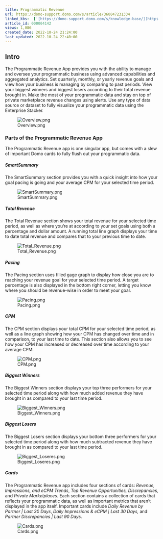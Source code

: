 ```yaml
---
title: Programmatic Revenue
url: https://domo-support.domo.com/s/article/360047231334
linked_kbs:  ['[https://domo-support.domo.com/s/knowledge-base/](https://domo-support.domo.com/s/knowledge-base/)', '[https://domo-support.domo.com/s/](https://domo-support.domo.com/s/)', '[https://domo-support.domo.com/s/topic/0TO5w000000ZampGAC](https://domo-support.domo.com/s/topic/0TO5w000000ZampGAC)', '[https://domo-support.domo.com/s/topic/0TO5w000000Zan9GAC](https://domo-support.domo.com/s/topic/0TO5w000000Zan9GAC)', '[https://domo-support.domo.com/s/article/360047231334](https://domo-support.domo.com/s/article/360047231334)', '[https://domo-support.domo.com/s/topic/0TO5w000000Zan9GAC/available-apps](https://domo-support.domo.com/s/topic/0TO5w000000Zan9GAC/available-apps)', '[https://domo-support.domo.com/s/article/360043429933](https://domo-support.domo.com/s/article/360043429933)', '[https://domo-support.domo.com/s/article/360043429953](https://domo-support.domo.com/s/article/360043429953)', '[https://domo-support.domo.com/s/article/360042925494](https://domo-support.domo.com/s/article/360042925494)', '[https://domo-support.domo.com/s/article/360043429913](https://domo-support.domo.com/s/article/360043429913)', '[https://domo-support.domo.com/s/article/4408174643607](https://domo-support.domo.com/s/article/4408174643607)', '[https://domo-support.domo.com/s/login/](https://domo-support.domo.com/s/login/)']
article_id: 000004142
views: 1,086
created_date: 2022-10-24 21:24:00
last updated: 2022-10-24 22:40:00
---
```




Intro
-----


The Programmatic Revenue App provides you with the ability to manage and oversee your programmatic business using advanced capabilities and aggregated analytics. Set quarterly, monthly, or yearly revenue goals and view how your business is managing by comparing to past periods. View your biggest winners and biggest losers according to their total revenue brought in. Make the most of your programmatic data and stay on top of private marketplace revenue changes using alerts. Use any type of data source or dataset to fully visualize your programmatic data using the Enterprise Stacker.


![Overview.png](Overview.png)


### Parts of the Programmatic Revenue App


The Programmatic Revenue app is one singular app, but comes with a slew of important Domo cards to fully flush out your programmatic data.


##### SmartSummary


The SmartSummary section provides you with a quick insight into how your goal pacing is going and your average CPM for your selected time period.


![SmartSummary.png](SmartSummary.png)


##### Total Revenue


The Total Revenue section shows your total revenue for your selected time period, as well as where you’re at according to your set goals using both a percentage and dollar amount. A running total line graph displays your time to date total revenue and compares that to your previous time to date.


![Total_Revenue.png](Total_Revenue.png)


##### Pacing


The Pacing section uses filled gage graph to display how close you are to reaching your revenue goal for your selected time period. A target percentage is also displayed in the bottom right corner, letting you know where you should be revenue-wise in order to meet your goal.


![Pacing.png](Pacing.png)


##### CPM


The CPM section displays your total CPM for your selected time period, as well as a line graph showing how your CPM has changed over time and in comparison, to your last time to date. This section also allows you to see how your CPM has increased or decreased over time according to your average CPM.


![CPM.png](CPM.png)


##### Biggest Winners


The Biggest Winners section displays your top three performers for your selected time period along with how much added revenue they have brought in as compared to your last time period.


![Biggest_Winners.png](Biggest_Winners.png)


##### Biggest Losers


The Biggest Losers section displays your bottom three performers for your selected time period along with how much subtracted revenue they have brought in as compared to your last time period.


![Biggest_Loseres.png](Biggest_Loseres.png)


##### Cards


The Programmatic Revenue app includes four sections of cards: *Revenue, Impressions, and eCPM Trends*, *Top Revenue Opportunities, Discrepancies,* and *Private Marketplaces.* Each section contains a collection of cards that reflects your programmatic data, as well as important metrics that aren’t displayed in the app itself. Important cards include *Daily Revenue by Partner | Last 30 Days*, *Daily Impressions & eCPM | Last 30 Days,* and *Partner Discrepancies | Last 90 Days.* 


![Cards.png](Cards.png)

